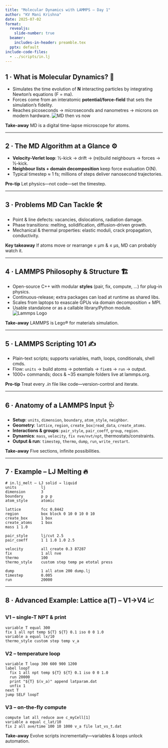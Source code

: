 ```yaml
---
title: "Molecular Dynamics with LAMMPS – Day 1"
author: "KV Mani Krishna"
date: 2025-07-02
format:
  revealjs:
    slide-number: true
  beamer:
    includes-in-header: preamble.tex
  pptx: default
include-code-files:
  - ../scripts/in.lj
---
```


## 1 · What is Molecular Dynamics? 🧬
- Simulates the time evolution of **N** interacting particles by integrating Newton’s equations (F = ma).
- Forces come from an interatomic **potential/force-field** that sets the simulation’s fidelity.
- Reaches picoseconds → microseconds and nanometres → microns on modern hardware.
![MD then vs now](../images/md_history_vs_today.png)

**Take-away** MD is a digital time-lapse microscope for atoms.

---

## 2 · The MD Algorithm at a Glance ⚙️
- **Velocity-Verlet loop**: ½-kick → drift → (re)build neighbours → forces → ½-kick.
- **Neighbour lists + domain decomposition** keep force evaluation O(N).
- Typical timestep ≈ 1 fs; millions of steps deliver nanosecond trajectories.

**Pro-tip** Let physics—not code—set the timestep.

---

## 3 · Problems MD Can Tackle 🛠️
- Point & line defects: vacancies, dislocations, radiation damage.
- Phase transitions: melting, solidification, diffusion-driven growth.
- Mechanical & thermal properties: elastic moduli, crack propagation, conductivity.

**Key takeaway** If atoms move or rearrange ≤ µm & ≤ µs, MD can probably watch it.

---

## 4 · LAMMPS Philosophy & Structure 🏗️
- Open-source C++ with modular **styles** (pair, fix, compute, …) for plug-in physics.
- Continuous-release; extra packages can load at runtime as shared libs.
- Scales from laptops to exascale GPUs via domain decomposition + MPI.
- Usable standalone or as a callable library/Python module.
![Lammps Logo](../images/lammps_logo_placeholder.png)

**Take-away** LAMMPS is Lego® for materials simulation.

---

## 5 · LAMMPS Scripting 101 ✍️
- Plain-text scripts; supports variables, math, loops, conditionals, shell cmds.
- Flow: `units` → build atoms → potentials → `fix`es → `run` → output.
- 1000+ commands; docs & ~35 example folders live at lammps.org.

**Pro-tip** Treat every *.in* file like code—version-control and iterate.

---

## 6 · Anatomy of a LAMMPS Input 🩺
- **Setup**: `units`, `dimension`, `boundary`, `atom_style`, `neighbor`.
- **Geometry**: `lattice`, `region`, `create_box|read_data`, `create_atoms`.
- **Interactions & groups**: `pair_style`, `pair_coeff`, `group`, `region`.
- **Dynamics**: `mass`, `velocity`, `fix nve/nvt/npt`, thermostats/constraints.
- **Output & run**: `timestep`, `thermo`, `dump`, `run`, `write_restart`.

**Take-away** Five sections, infinite possibilities.

---

## 7 · Example – LJ Melting 🔥
```lmp
# in.lj_melt — LJ solid → liquid
units           lj
dimension       3
boundary        p p p
atom_style      atomic

lattice         fcc 0.8442
region          box block 0 10 0 10 0 10
create_box      1 box
create_atoms    1 box
mass 1 1.0

pair_style      lj/cut 2.5
pair_coeff      1 1 1.0 1.0 2.5

velocity        all create 0.3 87287
fix             1 all nve
thermo          100
thermo_style    custom step temp pe etotal press

dump            1 all atom 200 dump.lj
timestep        0.005
run             20000
```

---

## 8 · Advanced Example: Lattice a(T) – V1→V4 📈

### V1 – single-T NPT & print
```lmp
variable T equal 300
fix 1 all npt temp ${T} ${T} 0.1 iso 0 0 1.0
variable a equal lx/10
thermo_style custom step temp v_a
```

### V2 – temperature loop
```lmp
variable T loop 300 600 900 1200
label loopT
  fix 1 all npt temp ${T} ${T} 0.1 iso 0 0 1.0
  run 20000
  print "${T} $(v_a)" append latparam.dat
  unfix 1
next T
jump SELF loopT
```

### V3 – on-the-fly compute
```lmp
compute lat all reduce ave c_myCell[1]
variable a equal c_lat/10
fix 2 all ave/time 100 10 1000 v_a file lat_vs_t.dat
```

**Take-away** Evolve scripts incrementally—variables & loops unlock automation.

